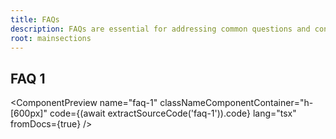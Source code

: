 ```yaml
---
title: FAQs
description: FAQs are essential for addressing common questions and concerns users may have about your product or service. They help improve user experience by providing quick answers and reducing the need for customer support.
root: mainsections
---
```



## FAQ 1

<ComponentPreview
  name="faq-1"
  classNameComponentContainer="h-[600px]"
  code={(await extractSourceCode('faq-1')).code}
  lang="tsx"
  fromDocs={true}
/>
